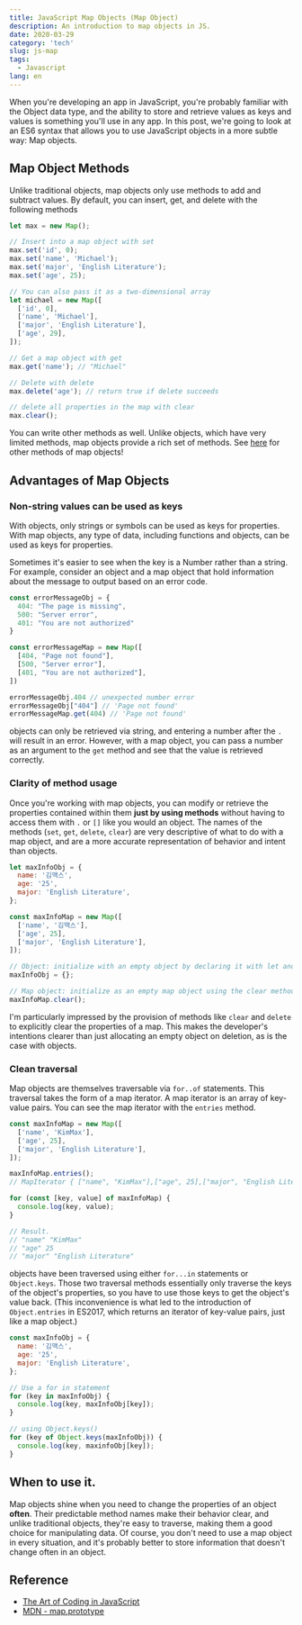 ```yaml
---
title: JavaScript Map Objects (Map Object)
description: An introduction to map objects in JS.
date: 2020-03-29
category: 'tech'
slug: js-map
tags:
  - Javascript
lang: en
---
```


When you're developing an app in JavaScript, you're probably familiar with the Object data type, and the ability to store and retrieve values as keys and values is something you'll use in any app. In this post, we're going to look at an ES6 syntax that allows you to use JavaScript objects in a more subtle way: Map objects.

## Map Object Methods

Unlike traditional objects, map objects only use methods to add and subtract values. By default, you can insert, get, and delete with the following methods

```javascript
let max = new Map();

// Insert into a map object with set
max.set('id', 0);
max.set('name', 'Michael');
max.set('major', 'English Literature');
max.set('age', 25);

// You can also pass it as a two-dimensional array
let michael = new Map([
  ['id', 0],
  ['name', 'Michael'],
  ['major', 'English Literature'],
  ['age', 29],
]);

// Get a map object with get
max.get('name'); // "Michael"

// Delete with delete
max.delete('age'); // return true if delete succeeds

// delete all properties in the map with clear
max.clear();
```

You can write other methods as well. Unlike objects, which have very limited methods, map objects provide a rich set of methods. See [here](https://developer.mozilla.org/ko/docs/Web/JavaScript/Reference/Global_Objects/Map) for other methods of map objects!

## Advantages of Map Objects

### Non-string values can be used as keys

With objects, only strings or symbols can be used as keys for properties. With map objects, any type of data, including functions and objects, can be used as keys for properties.

Sometimes it's easier to see when the key is a Number rather than a string. For example, consider an object and a map object that hold information about the message to output based on an error code.

```javascript
const errorMessageObj = {
  404: "The page is missing",
  500: "Server error",
  401: "You are not authorized"
}

const errorMessageMap = new Map([
  [404, "Page not found"],
  [500, "Server error"],
  [401, "You are not authorized"],
])

errorMessageObj.404 // unexpected number error
errorMessageObj["404"] // 'Page not found'
errorMessageMap.get(404) // 'Page not found'
```

objects can only be retrieved via string, and entering a number after the `.` will result in an error. However, with a map object, you can pass a number as an argument to the `get` method and see that the value is retrieved correctly.

### Clarity of method usage

Once you're working with map objects, you can modify or retrieve the properties contained within them **just by using methods** without having to access them with `.` or `[]` like you would an object. The names of the methods (`set`, `get`, `delete`, `clear`) are very descriptive of what to do with a map object, and are a more accurate representation of behavior and intent than objects.

```javascript
let maxInfoObj = {
  name: '김맥스',
  age: '25',
  major: 'English Literature',
};

const maxInfoMap = new Map([
  ['name', '김맥스'],
  ['age', 25],
  ['major', 'English Literature'],
]);

// Object: initialize with an empty object by declaring it with let and assigning it an empty object
maxInfoObj = {};

// Map object: initialize as an empty map object using the clear method
maxInfoMap.clear();
```

I'm particularly impressed by the provision of methods like `clear` and `delete` to explicitly clear the properties of a map. This makes the developer's intentions clearer than just allocating an empty object on deletion, as is the case with objects.

### Clean traversal

Map objects are themselves traversable via `for..of` statements. This traversal takes the form of a map iterator. A map iterator is an array of key-value pairs. You can see the map iterator with the `entries` method.

```javascript
const maxInfoMap = new Map([
  ['name', 'KimMax'],
  ['age', 25],
  ['major', 'English Literature'],
]);

maxInfoMap.entries();
// MapIterator { ["name", "KimMax"],["age", 25],["major", "English Literature"]}

for (const [key, value] of maxInfoMap) {
  console.log(key, value);
}

// Result.
// "name" "KimMax"
// "age" 25
// "major" "English Literature"
```

objects have been traversed using either `for...in` statements or `Object.keys`. Those two traversal methods essentially only traverse the keys of the object's properties, so you have to use those keys to get the object's value back. (This inconvenience is what led to the introduction of `Object.entries` in ES2017, which returns an iterator of key-value pairs, just like a map object.)

```javascript
const maxInfoObj = {
  name: '김맥스',
  age: '25',
  major: 'English Literature',
};

// Use a for in statement
for (key in maxInfoObj) {
  console.log(key, maxInfoObj[key]);
}

// using Object.keys()
for (key of Object.keys(maxInfoObj)) {
  console.log(key, maxinfoObj[key]);
}
```

## When to use it.

Map objects shine when you need to change the properties of an object **often**. Their predictable method names make their behavior clear, and unlike traditional objects, they're easy to traverse, making them a good choice for manipulating data. Of course, you don't need to use a map object in every situation, and it's probably better to store information that doesn't change often in an object.

## Reference

- [The Art of Coding in JavaScript](https://github.com/gilbutITbook/007030)
- [MDN - map.prototype](https://developer.mozilla.org/ko/docs/Web/JavaScript/Reference/Global_Objects/Map)
